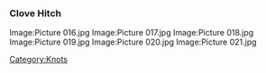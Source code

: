 ===Clove Hitch===
<gallery>
Image:Picture 016.jpg
Image:Picture 017.jpg
Image:Picture 018.jpg
Image:Picture 019.jpg
Image:Picture 020.jpg
Image:Picture 021.jpg
</gallery>

[[Category:Knots]]